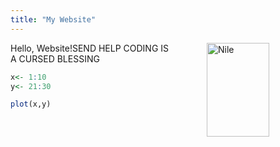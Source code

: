```yaml
---
title: "My Website"
---
```

<figure>
<img src ="DSC_0813.jpg" alt = "Nile" align = "right" hspace = "50" style = "width:100px; height:150px;">
</figure>
Hello, Website!SEND HELP CODING IS A CURSED BLESSING
```r
x<- 1:10
y<- 21:30

plot(x,y)
```